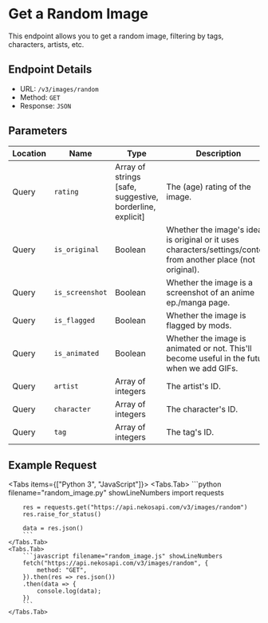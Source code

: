 
# Get a Random Image

This endpoint allows you to get a random image, filtering by tags, characters, artists, etc.

## Endpoint Details

-   URL: `/v3/images/random`
-   Method: `GET`
-   Response: `JSON`

## Parameters

| Location | Name            | Type                                                      | Description                                                                                                    | Required |
| -------- | --------------- | --------------------------------------------------------- | -------------------------------------------------------------------------------------------------------------- | -------- |
| Query    | `rating`        | Array of strings [safe, suggestive, borderline, explicit] | The (age) rating of the image.                                                                                 | No       |
| Query    | `is_original`   | Boolean                                                   | Whether the image's idea is original or it uses characters/settings/content from another place (not original). | No       |
| Query    | `is_screenshot` | Boolean                                                   | Whether the image is a screenshot of an anime ep./manga page.                                                  | No       |
| Query    | `is_flagged`    | Boolean                                                   | Whether the image is flagged by mods.                                                                          | No       |
| Query    | `is_animated`   | Boolean                                                   | Whether the image is animated or not. This'll become useful in the future when we add GIFs.                    | No       |
| Query    | `artist`        | Array of integers                                         | The artist's ID.                                                                                               | No       |
| Query    | `character`     | Array of integers                                         | The character's ID.                                                                                            | No       |
| Query    | `tag`           | Array of integers                                         | The tag's ID.                                                                                                  | No       |

## Example Request

<Tabs items={["Python 3", "JavaScript"]}>
    <Tabs.Tab>
        ```python filename="random_image.py" showLineNumbers
        import requests

        res = requests.get("https://api.nekosapi.com/v3/images/random")
        res.raise_for_status()

        data = res.json()
        ```
    </Tabs.Tab>
    <Tabs.Tab>
        ```javascript filename="random_image.js" showLineNumbers
        fetch("https://api.nekosapi.com/v3/images/random", {
            method: "GET",
        }).then(res => res.json())
        .then(data => {
            console.log(data);
        })
        ```
    </Tabs.Tab>

</Tabs>
